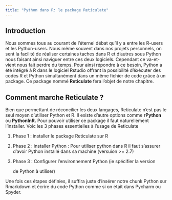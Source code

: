 ---
title: "Python dans R: le package Reticulate"
---

## Introduction

Nous sommes tous au courant de l'éternel débat qu'il y a entre les R-users et les Python-users. Nous même souvent dans nos projets personnels, on sent la facilité de réaliser certaines taches dans R et d'autres sous Python nous faisant ainsi naviguer entre ces deux logiciels. Cependant ce va-et-vient nous fait perdre du temps. Pour ainsi répondre à ce besoin, Python a été intégré à R dans le logiciel Rstudio offrant la possibilité d'éxécuter des codes R et Python simultanément dans un même fichier de code grâce à un package. Ce package nommé **Reticulate** fera l'objet de notre chapitre.

## Comment marche Reticulate ?

Bien que permettant de réconcilier les deux langages, Reticulate n'est pas le seul moyen d'utiliser Python et R. Il existe d'autre options comme **rPython** ou **PythonInR.** Pour pouvoir utiliser ce package il faut naturellement l'installer. Voic les 3 phases essentielles à l'usage de Reticulate

1.  Phase 1 : installer le package Reticulate sur R

2.  Phase 2 : installer Python : Pour utiliser python dans R il faut s'assurer d'avoir Python installé dans sa machine (versuion \>= 2.7)

3.  Phase 3 : Configurer l'environnement Python (ie spécifier la version

    de Python à utiliser)

Une fois ces étapes définies, il suffira juste d'insérer notre chunk Python sur Rmarkdown et écrire du code Python comme si on était dans Pycharm ou Spyder.
